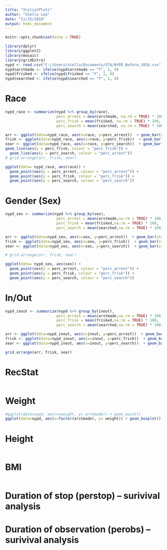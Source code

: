 ```yaml
---
title: "InitialPlots"
author: "Stella Lee"
date: "11/25/2019"
output: html_document
---
```


```r
knitr::opts_chunk$set(echo = TRUE)
```

```r
library(dplyr)
library(ggplot2)
library(mosaic)
library(gridExtra)
nypd <- read.csv("C://Users/stella/Documents/STA/NYPD_Before_2016.csv")
nypd$arstmade <- ifelse(nypd$arstmade == "Y", 1, 0)
nypd$frisked <- ifelse(nypd$frisked == "Y", 1, 0)
nypd$searched <- ifelse(nypd$searched == "Y", 1, 0)
```

# Race
```r
nypd_race <- summarize(nypd %>% group_by(race),
                       perc_arrest = mean(arstmade, na.rm = TRUE) * 100,
                       perc_frisk = mean(frisked, na.rm = TRUE) * 100, 
                       perc_search = mean(searched, na.rm = TRUE) * 100)

arr <- ggplot(data=nypd_race, aes(x=race, y=perc_arrest))  + geom_bar(stat="identity")
frisk <- ggplot(data=nypd_race, aes(x=race, y=perc_frisk))  + geom_bar(stat="identity")
sear <- ggplot(data=nypd_race, aes(x=race, y=perc_search))  + geom_bar(stat="identity")
geom_line(aes(y = perc_frisk, colour = "perc_frisk")) +
  geom_line(aes(y = perc_search, colour = "perc_arrest")) 
# grid.arrange(arr, frisk, sear)

ggplot(data= nypd_race, aes(race)) +
  geom_point(aes(y = perc_arrest, colour = "perc_arrest")) +
  geom_point(aes(y = perc_frisk, colour = "perc_frisk")) +
  geom_point(aes(y = perc_search, colour = "perc_search")) 
```

# Gender (Sex)
```r
nypd_sex <- summarize(nypd %>% group_by(sex),
                       perc_arrest = mean(arstmade,na.rm = TRUE) * 100,
                       perc_frisk = mean(frisked,na.rm = TRUE) * 100, 
                       perc_search = mean(searched,na.rm = TRUE) * 100)

arr <- ggplot(data=nypd_sex, aes(x=sex, y=perc_arrest))  + geom_bar(stat="identity")
frisk <- ggplot(data=nypd_sex, aes(x=sex, y=perc_frisk))  + geom_bar(stat="identity")
sear <- ggplot(data=nypd_sex, aes(x=sex, y=perc_search))  + geom_bar(stat="identity")

# grid.arrange(arr, frisk, sear)

ggplot(data= nypd_sex, aes(sex)) +
  geom_point(aes(y = perc_arrest, colour = "perc_arrest")) +
  geom_point(aes(y = perc_frisk, colour = "perc_frisk")) +
  geom_point(aes(y = perc_search, colour = "perc_search"))
```

# In/Out
```r
nypd_inout <- summarize(nypd %>% group_by(inout),
                       perc_arrest = mean(arstmade,na.rm = TRUE) * 100,
                       perc_frisk = mean(frisked,na.rm = TRUE) * 100, 
                       perc_search = mean(searched,na.rm = TRUE) * 100)

arr <- ggplot(data=nypd_inout, aes(x=inout, y=perc_arrest))  + geom_bar(stat="identity")
frisk <- ggplot(data=nypd_inout, aes(x=inout, y=perc_frisk))  + geom_bar(stat="identity")
sear <- ggplot(data=nypd_inout, aes(x=inout, y=perc_search))  + geom_bar(stat="identity")

grid.arrange(arr, frisk, sear)
```

# RecStat
```r

```

# Weight 
```r
#ggplot(data=nypd, aes(x=weight, y= arstmade)) + geom_point()
ggplot(data=nypd, aes(x=factor(arstmade), y= weight)) + geom_boxplot()
```

# Height
```r
```

# BMI
```r
```

# Duration of stop (perstop) -- surivival analysis

# Duration of observation (perobs)  -- surivival analysis

